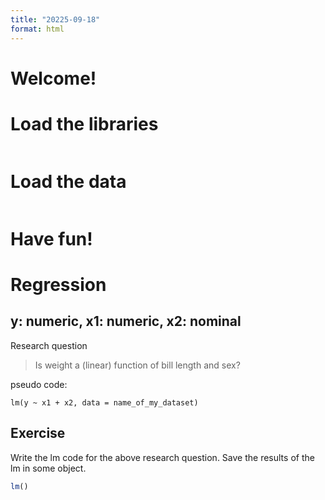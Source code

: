 ```yaml
---
title: "20225-09-18"
format: html
---
```


# Welcome!


# Load the libraries

```r

```


# Load the data

```r

```


# Have fun!

# Regression


## y: numeric, x1: numeric, x2: nominal

Research question

>  Is weight a (linear) function of bill length and sex?


pseudo code:

`lm(y ~ x1 + x2, data = name_of_my_dataset)`


## Exercise

Write the lm code for the above research question.
Save the results of the lm in some object.

```r
lm()
```


